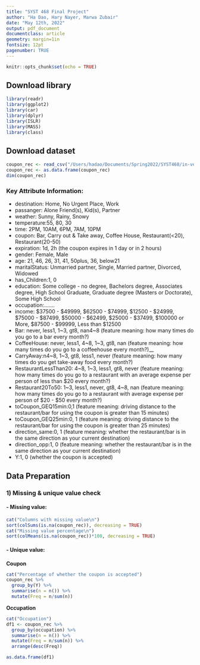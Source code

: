 ```yaml
---
title: "SYST 468 Final Project"
author: "Ha Dao, Hary Nayer, Marwa Zubair"
date: "May 12th, 2022"
output: pdf_document
documentclass: article 
geometry: margin=1in
fontsize: 12pt
pagenumber: TRUE
---
```


```r
knitr::opts_chunk$set(echo = TRUE)
```

## Download library
```r
library(readr)
library(ggplot2)
library(car)
library(dplyr)
library(ISLR)
library(MASS)
library(class)
```

## Download dataset
```r
coupon_rec <- read_csv("/Users/hadao/Documents/Spring2022/SYST468/in-vehicle-coupon-recommendation.csv")
coupon_rec <- as.data.frame(coupon_rec)
dim(coupon_rec)
```

### Key Attribute Information:

- destination: Home, No Urgent Place, Work
- passanger: Alone Friend(s), Kid(s), Partner 
- weather: Sunny, Rainy, Snowy 
- temperature:55, 80, 30 
- time: 2PM, 10AM, 6PM, 7AM, 10PM 
- coupon: Bar, Carry out & Take away, Coffee House, Restaurant(<20), Restaurant(20-50)
- expiration: 1d, 2h (the coupon expires in 1 day or in 2 hours)
- gender: Female, Male 
- age: 21, 46, 26, 31, 41, 50plus, 36, below21 
- maritalStatus: Unmarried partner, Single, Married partner, Divorced, Widowed 
- has_Children:1, 0 
- education: Some college - no degree, Bachelors degree, Associates degree, High School Graduate, Graduate degree (Masters or Doctorate), Some High School 
- occupation:.......
- income: $37500 - $49999, $62500 - $74999, $12500 - $24999, $75000 - $87499, 
$50000 - $62499, $25000 - $37499, $100000 or More, $87500 - $99999, Less than $12500 
- Bar: never, less1, 1~3, gt8, nan4~8 (feature meaning: how many times do you go to a bar every month?)
- CoffeeHouse: never, less1, 4~8, 1~3, gt8, nan (feature meaning: how many times do you go to a coffeehouse every month?)__
- CarryAway:n4~8, 1~3, gt8, less1, never (feature meaning: how many times do you get take-away food every month?)
- RestaurantLessThan20: 4~8, 1~3, less1, gt8, never (feature meaning: how many times do you go to a restaurant with an average expense per person of less than $20 every month?)
- Restaurant20To50: 1~3, less1, never, gt8, 4~8, nan (feature meaning: how many times do you go to a restaurant with average expense per person of $20 - $50 every month?) 
- toCoupon_GEQ15min:0,1 (feature meaning: driving distance to the restaurant/bar for using the coupon is greater than 15 minutes) 
- toCoupon_GEQ25min:0, 1 (feature meaning: driving distance to the restaurant/bar for using the coupon is greater than 25 minutes) 
- direction_same:0, 1 (feature meaning: whether the restaurant/bar is in the same direction as your current destination) 
- direction_opp:1, 0 (feature meaning: whether the restaurant/bar is in the same direction as your current destination) 
- Y:1, 0 (whether the coupon is accepted)

## Data Preparation

### 1) Missing & unique value check
#### - Missing value: 
```r
cat("Columns with missing value\n")
sort(colSums(is.na(coupon_rec)), decreasing = TRUE)
cat("Missing value percentage\n")
sort(colMeans(is.na(coupon_rec))*100, decreasing = TRUE)
```

#### - Unique value:

#### 

__Coupon__
```r
cat("Percentage of whether the coupon is accepted")
coupon_rec %>%
  group_by(Y) %>%
  summarise(n = n()) %>%
  mutate(Freq = n/sum(n))

```

__Occupation__
```r
cat("Occupation")
df1 <- coupon_rec %>%
  group_by(occupation) %>%
  summarise(n = n()) %>%
  mutate(Freq = n/sum(n)) %>%
  arrange(desc(Freq))

as.data.frame(df1)
```


